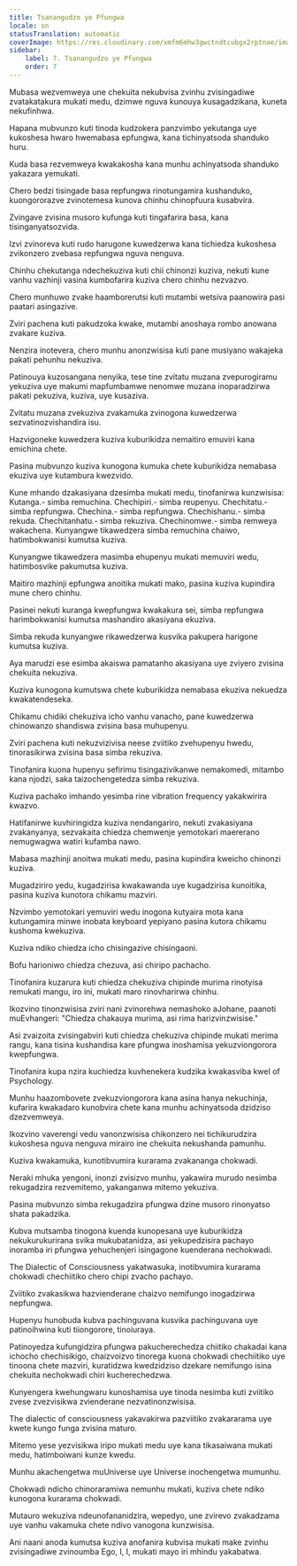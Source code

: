 ```yaml
---
title: Tsanangudzo ye Pfungwa
locale: sn
statusTranslation: automatic
coverImage: https://res.cloudinary.com/xmfm6mhw3gwctndtcubgx2rptnae/image/upload/v1741354419/small_cover_la_gran_rebelion_28716e29d2.webp
sidebar:
    label: 7. Tsanangudzo ye Pfungwa
    order: 7
---
```

Mubasa wezvemweya une chekuita nekubvisa zvinhu zvisingadiwe zvatakatakura mukati medu, dzimwe nguva kunouya kusagadzikana, kuneta nekufinhwa.

Hapana mubvunzo kuti tinoda kudzokera panzvimbo yekutanga uye kukoshesa hwaro hwemabasa epfungwa, kana tichinyatsoda shanduko huru.

Kuda basa rezvemweya kwakakosha kana munhu achinyatsoda shanduko yakazara yemukati.

Chero bedzi tisingade basa repfungwa rinotungamira kushanduko, kuongororazve zvinotemesa kunova chinhu chinopfuura kusabvira.

Zvingave zvisina musoro kufunga kuti tingafarira basa, kana tisinganyatsozvida.

Izvi zvinoreva kuti rudo harugone kuwedzerwa kana tichiedza kukoshesa zvikonzero zvebasa repfungwa nguva nenguva.

Chinhu chekutanga ndechekuziva kuti chii chinonzi kuziva, nekuti kune vanhu vazhinji vasina kumbofarira kuziva chero chinhu nezvazvo.

Chero munhuwo zvake haamborerutsi kuti mutambi wetsiva paanowira pasi paatari asingazive.

Zviri pachena kuti pakudzoka kwake, mutambi anoshaya rombo anowana zvakare kuziva.

Nenzira inotevera, chero munhu anonzwisisa kuti pane musiyano wakajeka pakati pehunhu nekuziva.

Patinouya kuzosangana nenyika, tese tine zvitatu muzana zvepurogiramu yekuziva uye makumi mapfumbamwe nenomwe muzana inoparadzirwa pakati pekuziva, kuziva, uye kusaziva.

Zvitatu muzana zvekuziva zvakamuka zvinogona kuwedzerwa sezvatinozvishandira isu.

Hazvigoneke kuwedzera kuziva kuburikidza nemaitiro emuviri kana emichina chete.

Pasina mubvunzo kuziva kunogona kumuka chete kuburikidza nemabasa ekuziva uye kutambura kwezvido.

Kune mhando dzakasiyana dzesimba mukati medu, tinofanirwa kunzwisisa: Kutanga.- simba remuchina. Chechipiri.- simba reupenyu. Chechitatu.- simba repfungwa. Chechina.- simba repfungwa. Chechishanu.- simba rekuda. Chechitanhatu.- simba rekuziva. Chechinomwe.- simba remweya wakachena. Kunyangwe tikawedzera simba remuchina chaiwo, hatimbokwanisi kumutsa kuziva.

Kunyangwe tikawedzera masimba ehupenyu mukati memuviri wedu, hatimbosvike pakumutsa kuziva.

Maitiro mazhinji epfungwa anoitika mukati mako, pasina kuziva kupindira mune chero chinhu.

Pasinei nekuti kuranga kwepfungwa kwakakura sei, simba repfungwa harimbokwanisi kumutsa mashandiro akasiyana ekuziva.

Simba rekuda kunyangwe rikawedzerwa kusvika pakupera harigone kumutsa kuziva.

Aya marudzi ese esimba akaiswa pamatanho akasiyana uye zviyero zvisina chekuita nekuziva.

Kuziva kunogona kumutswa chete kuburikidza nemabasa ekuziva nekuedza kwakatendeseka.

Chikamu chidiki chekuziva icho vanhu vanacho, pane kuwedzerwa chinowanzo shandiswa zvisina basa muhupenyu.

Zviri pachena kuti nekuzvizivisa neese zviitiko zvehupenyu hwedu, tinorasikirwa zvisina basa simba rekuziva.

Tinofanira kuona hupenyu sefirimu tisingazivikanwe nemakomedi, mitambo kana njodzi, saka taizochengetedza simba rekuziva.

Kuziva pachako imhando yesimba rine vibration frequency yakakwirira kwazvo.

Hatifanirwe kuvhiringidza kuziva nendangariro, nekuti zvakasiyana zvakanyanya, sezvakaita chiedza chemwenje yemotokari maererano nemugwagwa watiri kufamba nawo.

Mabasa mazhinji anoitwa mukati medu, pasina kupindira kweicho chinonzi kuziva.

Mugadziriro yedu, kugadzirisa kwakawanda uye kugadzirisa kunoitika, pasina kuziva kunotora chikamu mazviri.

Nzvimbo yemotokari yemuviri wedu inogona kutyaira mota kana kutungamira minwe inobata keyboard yepiyano pasina kutora chikamu kushoma kwekuziva.

Kuziva ndiko chiedza icho chisingazive chisingaoni.

Bofu harioniwo chiedza chezuva, asi chiripo pachacho.

Tinofanira kuzarura kuti chiedza chekuziva chipinde murima rinotyisa remukati mangu, iro ini, mukati maro rinovharirwa chinhu.

Ikozvino tinonzwisisa zviri nani zvinorehwa nemashoko aJohane, paanoti muEvhangeri: "Chiedza chakauya murima, asi rima harizvinzwisise."

Asi zvaizoita zvisingabviri kuti chiedza chekuziva chipinde mukati merima rangu, kana tisina kushandisa kare pfungwa inoshamisa yekuzviongorora kwepfungwa.

Tinofanira kupa nzira kuchiedza kuvhenekera kudzika kwakasviba kweI of Psychology.

Munhu haazombovete zvekuzviongorora kana asina hanya nekuchinja, kufarira kwakadaro kunobvira chete kana munhu achinyatsoda dzidziso dzezvemweya.

Ikozvino vaverengi vedu vanonzwisisa chikonzero nei tichikurudzira kukoshesa nguva nenguva mirairo ine chekuita nekushanda pamunhu.

Kuziva kwakamuka, kunotibvumira kurarama zvakananga chokwadi.

Neraki mhuka yengoni, inonzi zvisizvo munhu, yakawira murudo nesimba rekugadzira rezvemitemo, yakanganwa mitemo yekuziva.

Pasina mubvunzo simba rekugadzira pfungwa dzine musoro rinonyatso shata pakadzika.

Kubva mutsamba tinogona kuenda kunopesana uye kuburikidza nekukurukurirana svika mukubatanidza, asi yekupedzisira pachayo inoramba iri pfungwa yehuchenjeri isingagone kuenderana nechokwadi.

The Dialectic of Consciousness yakatwasuka, inotibvumira kurarama chokwadi chechiitiko chero chipi zvacho pachayo.

Zviitiko zvakasikwa hazvienderane chaizvo nemifungo inogadzirwa nepfungwa.

Hupenyu hunobuda kubva pachinguvana kusvika pachinguvana uye patinoihwina kuti tiiongorore, tinoiuraya.

Patinoyedza kufungidzira pfungwa pakucherechedza chiitiko chakadai kana ichocho chechisikigo, chaizvoizvo tinorega kuona chokwadi chechiitiko uye tinoona chete mazviri, kuratidzwa kwedzidziso dzekare nemifungo isina chekuita nechokwadi chiri kucherechedzwa.

Kunyengera kwehungwaru kunoshamisa uye tinoda nesimba kuti zviitiko zvese zvezvisikwa zvienderane nezvatinonzwisisa.

The dialectic of consciousness yakavakirwa pazviitiko zvakararama uye kwete kungo funga zvisina maturo.

Mitemo yese yezvisikwa iripo mukati medu uye kana tikasaiwana mukati medu, hatimboiwani kunze kwedu.

Munhu akachengetwa muUniverse uye Universe inochengetwa mumunhu.

Chokwadi ndicho chinoraramiwa nemunhu mukati, kuziva chete ndiko kunogona kurarama chokwadi.

Mutauro wekuziva ndeunofananidzira, wepedyo, une zvirevo zvakadzama uye vanhu vakamuka chete ndivo vanogona kunzwisisa.

Ani naani anoda kumutsa kuziva anofanira kubvisa mukati make zvinhu zvisingadiwe zvinoumba Ego, I, I, mukati mayo iri mhindu yakabatwa.

